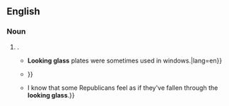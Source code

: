 {{also|looking-glass}}
==English==

===Noun===
{{en-noun|looking glasses}}

# {{alternative form of|looking-glass|lang=en}}.
#* {{quote-book|author=Walter Bernan [pseudonym; Robert Meikleham]|chapter=Essay VIII|title=On the History and Art of Warming and Ventilation Rooms and Buildings{{nb...|by Open Fires, Hypocausts, German, Dutch, Russian, and Swedish Stoves, Steam, Hot Water, Heated Air, Heat or Animals, and Other Methods; with Notices of the Progress of Personal and Fireside Comfort, and of the Management of Fuel. Illustrates by Two Hundred and Forty Figures of Apparatus.}}|location=London|publisher=[[w:George Bell (publisher)|George Bell]],{{nb...|Fleet Street.}}|year=1845|volume=I|section=footnote †|page=225|pageurl=https://books.google.com/books?id=Ekk1AAAAMAAJ&pg=PA225|oclc=77903558|passage=Many sorts of glass were in the market, called Lambeth or Ratcliffe, Normandy, German, white and green, Dutch, Newcastle, Staffordshire, and Bristol glass, '''looking glass''' and jealous glass. {{...}} '''Looking glass''' plates were sometimes used in windows.|lang=en}}
#* {{quote-book|lang=en|author=Ford Madox Brown|authorlink=Ford Madox Brown|editor={{w|Virginia Surtees}}|chapter=1856 [chapter title]|title=The Diary of Ford Madox Brown|series=Studies in British Art|location=New Haven, Conn.; London|publisher=Published for the {{w|Paul Mellon Centre for Studies in British Art}} by {{w|Yale University Press}}|year=1856''' March 17–18'''&#8203;|year_published=1981|page=167|pageurl=https://books.google.com/books?id=46pRAQAAIAAJ&pg=PA167|isbn=978-0-300-02743-3|passage=17th Drew in the dead body in the corrected sketch in Pen & Ink. It is rather dreary. Worked at sundries from Self in the '''looking glass''' (8 hours). / 18th worked all day from self in '''looking glass''' in shirts & draws. {{...}}}}
#* {{quote-journal|lang=en|author=Paul Krugman|authorlink=Paul Krugman|title=Who loves America?|url=https://www.nytimes.com/2016/07/29/opinion/who-loves-america.html|newspaper={{w|The New York Times}}|date=29 July 2016|passage=It has been quite a week in politics. {{...}} I know that some Republicans feel as if they've fallen through the '''looking glass'''.}}